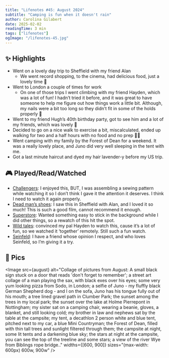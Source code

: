 ```yaml
---
title: "Lifenotes #45: August 2024"
subtitle: "Camping is fun when it doesn't rain"
author: Carolina Gilabert
date: 2025-02-02
readingTime: 3 min
tags: ["lifenotes"]
ogImage: "/lifenotes-45.jpg"
---
```



## ✨ Highlights
- Went on a lovely day trip to Sheffield with my friend Alan
  - We went record shopping, to the cinema, had delicious food, just a lovely time 💛
- Went to London a couple of times for work
  - On one of those trips I went climbing with my friend Hayden, which was a lot of fun! I hadn’t tried it before, and it was great to have someone to help me figure out how things work a little bit. Although, my nails were a bit too long so they didn’t fit in some of the holds properly 🙈
- Went to my friend Hugh’s 40th birthday party, got to see him and a lot of my friends, which was lovely 💛
- Decided to go on a nice walk to exercise a bit, miscalculated, ended up walking for two and a half hours with no food and no prep 👍🏼
- Went camping with my family by the Forest of Dean for a weekend. It was a really lovely place, and Juno did very well sleeping in the tent with me.
- Got a last minute haircut and dyed my hair lavender-y before my US trip.

## 🎮 Played/Read/Watched
* [Challengers](https://imdb.com/title/tt16426418): I enjoyed this, BUT, I was assembling a sewing pattern while watching it so I don’t think I gave it the attention it deserves. I think I need to watch it again properly.
* [Dead man’s shoes](https://imdb.com/title/tt0419677): I saw this in Sheffield with Alan, and I loved it so much! This is such a good film, cannot recommend it enough.
* [Superstore](https://imdb.com/title/tt4477976): Wanted something easy to stick in the background while I did other things, so a rewatch of this hit the spot.
* [Wild tales](https://imdb.com/title/tt3011894): convinced my pal Hayden to watch this, cause it’s a lot of fun, so we watched it ‘together’ remotely. Still such a fun watch.
* [Seinfeld](https://imdb.com/title/tt0098904): I have a friend whose opinion I respect, and who loves Seinfeld, so I’m giving it a try.

## 📸 Pics
<Image
  src={august}
  alt="Collage of pictures from August: A small black sign stuck on a door that reads 'don't forget to remember'; a street art collage of a man playing the sax, with black exes over his eyes; some very yum looking pizza from Sodo, in London; a selfie of Juno - my fluffly black German Shepherd dog - and I on the sofa, Juno has his tongue fully out of his mouth; a tree lined gravel path in Clumber Park; the sunset among the trees in my local park; the sunset over the lake at Holme Pierrepont in Nottingham; my sister sat on a camping chair, wearing a beanie, gloves, a blanket, and still looking cold; my brother in law and nephews sat by the table at the campsite; my tent, a decathlon 2 person white and blue tent, pitched next to my car, a blue Mini Countryman; the Forest of Dean, filled with thin tall trees and sunlight filtered through them; the campsite at night, some lit tents and a darkening blue sky; the stars at night at the campsite, you can see the top of the treeline and some stars; a view of the river Wye from Biblings rope bridge.."
  widths={[600, 900]}
  sizes="(max-width: 600px) 600w, 900w"
/>





